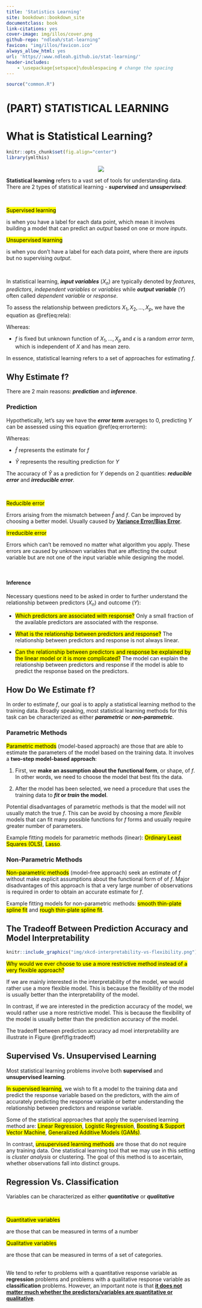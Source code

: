 ```yaml
---
title: 'Statistics Learning'
site: bookdown::bookdown_site
documentclass: book
link-citations: yes
cover-image: img/illos/cover.png
github-repo: "ndleah/stat-learning"
favicon: "img/illos/favicon.ico"
always_allow_html: yes
url: 'https//:www.ndleah.github.io/stat-learning/'
header-includes:
    - \usepackage{setspace}\doublespacing # change the spacing 
---
```


```r
source("common.R")
```

# (PART) STATISTICAL LEARNING {-}


# What is Statistical Learning?

```r
knitr::opts_chunk$set(fig.align="center")
library(ymlthis)
```

<center>![](img/illos/01-stat.png)</center>

**Statistical learning** refers to a vast set of tools for understanding data. There are 2 types of statistical learning - _**supervised**_ and _**unsupervised**_:

<br>

:::def
<div class="split">
<div class="split1">
<mark class="def">Supervised learning</mark> 

is when you have a label for each data point, which mean it involves building a model that can predict an _output_ based on one or more _inputs_.

</div>

<div class="split2">

<mark class="def">Unsupervised learning</mark> 

is when you don't have a label for each data point, where there are _inputs_ but no supervising _output_.

</div>
</div>
:::

</br>

In statistical learning, _**input variables**_ $(X_{n})$ are typically denoted by _features_, _predictors_, _independent variables_ or _variables_ while _**output variable**_ $(Y)$ often called _dependent variable_ or _response_.

To assess the relationship between predictors $X_{1}, X_{2}, ...,X_{p}$, we have the equation as \@ref(eq:rela):

:::formula

\begin{equation}
\Large Y=f(X) + \epsilon
(\#eq:rela) 
\end{equation}
:::

Whereas:

* $f$ is fixed but unknown function of $X_{1},...,X_{p}$ and $\epsilon$ is a random _error term_, which is independent of $X$ and has mean zero.

In essence, statistical learning refers to a set of approaches for estimating $f$.


## Why Estimate f?

There are 2 main reasons: _**prediction**_ and _**inference**_.

### Prediction

Hypothetically, let's say we have the _**error term**_ averages to 0, predicting $Y$ can be assessed using this equation \@ref(eq:errorterm):

:::formula
\begin{equation}
\Large \hat{Y} = \hat{f}(X)
(\#eq:errorterm) \end{equation}
:::

Whereas:

* $\hat{f}$ represents the estimate for $f$

* $\hat{Y}$ represents the resulting prediction for $Y$

The accuracy of $\hat{Y}$ as a prediction for $Y$ depends on 2 quantities: _**reducible error**_ and _**irreducible error**_.

<br>

:::def
<div class="split">
<div class="split1">

<mark class="def">Reducible error</mark> 

Errors arising from the mismatch between $\hat{f}$ and $f$. Can be improved by choosing a better model. Usually caused by <u>**[Variance Error](#Variance-Error)/[Bias Error](Bias-Error)**</u>.

</div>

<div class="split2">

<mark class="def">Irreducible error</mark> 

Errors which can't be removed no matter what algorithm you apply. These errors are caused by unknown variables that are affecting the output variable but are not one of the input variable while designing the model.

</div>
</div>
:::

</br>

#### Inference

Necessary questions need to be asked in order to further understand the relationship between predictors $(X_{n})$ and outcome $(Y)$:

* <mark class="quest">Which predictors are associated with response?</mark> Only a small fraction of the available predictors are associated with the response.

* <mark class="quest">What is the relationship between predictors and response?</mark> The relationship between predictors and response is not always linear.

* <mark class="quest">Can the relationship between predictors and response be explained by the linear model or it is more complicated?</mark> The model can explain the relationship between predictors and response if the model is able to predict the response based on the predictors.



## How Do We Estimate f?

In order to estimate $f$, our goal is to apply a statistical learning method to the training data. Broadly speaking, most statistical learning methods for this task can be characterized as either _**parametric**_ or _**non-parametric**_.

### Parametric Methods

<mark class="def">Parametric methods</mark> (model-based approach) are those that are able to estimate the parameters of the model based on the training data. It involves a **two-step model-based approach**:

1. First, we **make an assumption about the functional form**, or shape, of $f$. In other words, we need to choose the model that best fits the data.

2. After the model has been selected, we need a procedure that uses the training data to **_fit_ or _train_ the model**.

Potential disadvantages of parametric methods is that the model will not usually match the true $f$. This can be avoid by choosing a more _flexible_ models that can fit many possible functions for $f$ forms and usually require greater number of parameters.

:::hat
Example fitting models for parametric methods (linear): <mark class="example">Ordinary Least Squares (OLS)</mark>, <mark class="example">Lasso</mark>.
:::

### Non-Parametric Methods

<mark class="def">Non-parametric methods</mark> (model-free approach) seek an estimate of $f$ without make explicit assumptions about the functional form of of $f$. Major disadvantages of this approach is that a very large number of observations is required in order to obtain an accurate estimate for $f$.

:::hat
Example fitting models for non-parametric methods: <mark class="example">smooth thin-plate spline fit</mark> and <mark class="example">rough thin-plate spline fit</mark>.
:::


## The Tradeoff Between Prediction Accuracy and Model Interpretability

```r
knitr::include_graphics("img/xkcd-interpretability-vs-flexibility.png")
```


<mark class="quest">Why would we ever choose to use a more restrictive method instead of a very flexible approach?</mark>

If we are mainly interested in the interpretability of the model, we would rather use a more flexible model. This is because the flexibility of the model is usually better than the interpretability of the model.&#x20;

In contrast, if we are interested in the prediction accuracy of the model, we would rather use a more restrictive model. This is because the flexibility of the model is usually better than the prediction accuracy of the model.

The tradeoff between prediction accuracy ad moel interpretability are illustrate in Figure \@ref(fig:tradeoff)

## Supervised Vs. Unsupervised Learning

Most statistical learning problems involve both **supervised** and **unsupervised learning**.

<mark class="def">In supervised learning</mark>, we wish to fit a model to the training data and predict the response variable based on the predictors, with the aim of accurately predicting the response variable or better understanding the relationship between predictors and response variable.

:::hat
Some of the statistical approaches that apply the supervised learning method are: <mark class="example">Linear Regression</mark>, <mark class="example">Logistic Regression</mark>, <mark class="example">Boosting & Support Vector Machine</mark>, <mark class="example">Generalized Additive Models (GAMs)</mark>.
:::

In contrast, <mark class="def">unsupervised learning methods</mark> are those that do not require any training data. One statistical learning tool that we may use in this setting is _cluster analysis_ or clustering. The goal of this method is to ascertain, whether observations fall into distinct groups.



## Regression Vs. Classification

Variables can be characterized as either _**quantitative**_ or _**qualitative**_

<br>

:::def
<div class="split">
<div class="split1">

<mark class="def">Quantitative variables</mark> 

are those that can be measured in terms of a number

</div>

<div class="split2">

<mark class="def">Qualitative variables</mark> 

are those that can be measured in terms of a set of categories.

</div>
</div>
:::

</br>
We tend to refer to problems with a quantitative response variable as **regression** problems and problems with a qualitative response variable as **classification** problems. However, an important note is that <u><strong>it does not matter much whether the predictors/variables are quantitative or qualitative</u></strong>.
